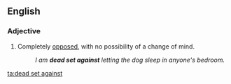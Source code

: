 ==English==

===Adjective===
{{en-adj|-|head=[[dead]] [[set]] [[against]]}}

# {{idiomatic}} Completely [[opposed]], with no possibility of a change of mind.
#: ''I am '''dead set against''' letting the dog sleep in anyone's bedroom.''

[[ta:dead set against]]